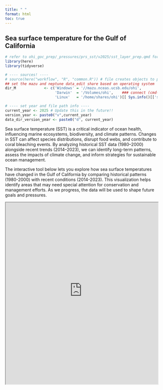 ```yaml
---
title: " "
format: html
toc: true
---
```


## Sea surface temperature for the Gulf of California

```r
# refer to ohi_goc_prep/_pressures/prs_sst/v2025/sst_layer_prep.qmd for full data prep
library(here)
library(tidyverse)

# ---- sources! ----
# source(here("workflow", "R", "common.R")) # file creates objects to process data
## set the mazu and neptune data_edit share based on operating system
dir_M             <- c('Windows' = '//mazu.nceas.ucsb.edu/ohi',
                       'Darwin'  = '/Volumes/ohi',    ### connect (cmd-K) to smb://mazu/ohi
                       'Linux'   = '/home/shares/ohi')[[ Sys.info()[['sysname']] ]]

# ---- set year and file path info ----
current_year <- 2025 # Update this in the future!!
version_year <- paste0("v",current_year)
data_dir_version_year <- paste0("d", current_year)
```

Sea surface temperature (SST) is a critical indicator of ocean health, influencing marine ecosystems, biodiversity, and climate patterns. Changes in SST can affect species distributions, disrupt food webs, and contribute to coral bleaching events. By analyzing historical SST data (1980–2000) alongside recent trends (2014–2023), we can identify long-term patterns, assess the impacts of climate change, and inform strategies for sustainable ocean management.

The interactive tool below lets you explore how sea surface temperatures have changed in the Gulf of California by comparing historical patterns (1980-2000) with recent conditions (2014-2023). This visualization helps identify areas that may need special attention for conservation and management efforts.  As we progress, the data will be used to shape future goals and pressures.


<iframe src="https://qcz3wo-sophia-lecuona.shinyapps.io/sst_yearly_comparison_shiny_app/" width="100%" height="600"></iframe>



